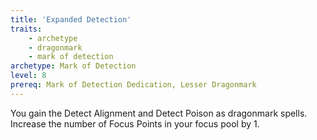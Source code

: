```yaml
---
title: 'Expanded Detection'
traits:
    - archetype
    - dragonmark
    - mark of detection
archetype: Mark of Detection
level: 8
prereq: Mark of Detection Dedication, Lesser Dragonmark
---
```


You gain the Detect Alignment and Detect Poison as dragonmark spells. Increase the number of Focus Points in your focus pool by 1.
